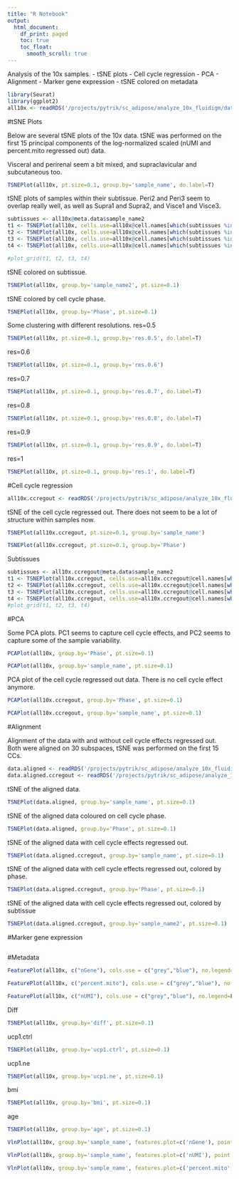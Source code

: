 ```yaml
---
title: "R Notebook"
output:
  html_document:
    df_print: paged
    toc: true
    toc_float: 
      smooth_scroll: true
---
```


Analysis of the 10x samples.
- tSNE plots
- Cell cycle regression
- PCA 
- Alignment
- Marker gene expression
- tSNE colored on metadata

```r
library(Seurat)
library(ggplot2)
all10x <- readRDS('/projects/pytrik/sc_adipose/analyze_10x_fluidigm/data/10x')
```

#tSNE Plots

Below are several tSNE plots of the 10x data. tSNE was performed on the first 15 principal components of the log-normalized scaled (nUMI and percent.mito regressed out) data.

Visceral and perirenal seem a bit mixed, and supraclavicular and subcutaneous too. 

```r
TSNEPlot(all10x, pt.size=0.1, group.by='sample_name', do.label=T)
```

tSNE plots of samples within their subtissue.
Peri2 and Peri3 seem to overlap really well, as well as Supra1 and Supra2, and Visce1 and Visce3.

```r
subtissues <- all10x@meta.data$sample_name2
t1 <- TSNEPlot(all10x, cells.use=all10x@cell.names[which(subtissues %in% 'Peri')], group.by='sample_name', pt.size=0.2)$plot
t2 <- TSNEPlot(all10x, cells.use=all10x@cell.names[which(subtissues %in% 'Subq')], group.by='sample_name', pt.size=0.2)$plot
t3 <- TSNEPlot(all10x, cells.use=all10x@cell.names[which(subtissues %in% 'Supra')], group.by='sample_name', pt.size=0.2)$plot
t4 <- TSNEPlot(all10x, cells.use=all10x@cell.names[which(subtissues %in% 'Visce')], group.by='sample_name', pt.size=0.2)$plot
```


```r
#plot_grid(t1, t2, t3, t4)
```


tSNE colored on subtissue.

```r
TSNEPlot(all10x, group.by='sample_name2', pt.size=0.1)
```

tSNE colored by cell cycle phase. 

```r
TSNEPlot(all10x, group.by='Phase', pt.size=0.1)
```

Some clustering with different resolutions.
res=0.5

```r
TSNEPlot(all10x, pt.size=0.1, group.by='res.0.5', do.label=T)
```

res=0.6

```r
TSNEPlot(all10x, pt.size=0.1, group.by='res.0.6')
```

res=0.7

```r
TSNEPlot(all10x, pt.size=0.1, group.by='res.0.7', do.label=T)
```

res=0.8

```r
TSNEPlot(all10x, pt.size=0.1, group.by='res.0.8', do.label=T)
```

res=0.9

```r
TSNEPlot(all10x, pt.size=0.1, group.by='res.0.9', do.label=T)
```

res=1

```r
TSNEPlot(all10x, pt.size=0.1, group.by='res.1', do.label=T)
```

#Cell cycle regression

```r
all10x.ccregout <- readRDS('/projects/pytrik/sc_adipose/analyze_10x_fluidigm/data/10x-ccregout')
```

tSNE of the cell cycle regressed out. There does not seem to be a lot of structure within samples now. 

```r
TSNEPlot(all10x.ccregout, pt.size=0.1, group.by='sample_name')
```


```r
TSNEPlot(all10x.ccregout, pt.size=0.1, group.by='Phase')
```

Subtissues

```r
subtissues <- all10x.ccregout@meta.data$sample_name2
t1 <- TSNEPlot(all10x.ccregout, cells.use=all10x.ccregout@cell.names[which(subtissues %in% 'Peri')], group.by='sample_name', pt.size=0.2)$plot
t2 <- TSNEPlot(all10x.ccregout, cells.use=all10x.ccregout@cell.names[which(subtissues %in% 'Subq')], group.by='sample_name', pt.size=0.2)$plot
t3 <- TSNEPlot(all10x.ccregout, cells.use=all10x.ccregout@cell.names[which(subtissues %in% 'Supra')], group.by='sample_name', pt.size=0.2)$plot
t4 <- TSNEPlot(all10x.ccregout, cells.use=all10x.ccregout@cell.names[which(subtissues %in% 'Visce')], group.by='sample_name', pt.size=0.2)$plot
#plot_grid(t1, t2, t3, t4)
```


#PCA

Some PCA plots. PC1 seems to capture cell cycle effects, and PC2 seems to capture some of the sample variability. 

```r
PCAPlot(all10x, group.by='Phase', pt.size=0.1)
```

```r
PCAPlot(all10x, group.by='sample_name', pt.size=0.1)
```

PCA plot of the cell cycle regressed out data. There is no cell cycle effect anymore. 

```r
PCAPlot(all10x.ccregout, group.by='Phase', pt.size=0.1)
```

```r
PCAPlot(all10x.ccregout, group.by='sample_name', pt.size=0.1)
```

#Alignment

Alignment of the data with and without cell cycle effects regressed out. Both were aligned on 30 subspaces, tSNE was performed on the first 15 CCs. 

```r
data.aligned <- readRDS('/projects/pytrik/sc_adipose/analyze_10x_fluidigm/data/10x-aligned')
data.aligned.ccregout <- readRDS('/projects/pytrik/sc_adipose/analyze_10x_fluidigm/data/10x-ccregout-aligned')
```

tSNE of the aligned data.

```r
TSNEPlot(data.aligned, group.by='sample_name', pt.size=0.1)
```

tSNE of the aligned data coloured on cell cycle phase.

```r
TSNEPlot(data.aligned, group.by='Phase', pt.size=0.1)
```


tSNE of the aligned data with cell cycle effects regressed out.

```r
TSNEPlot(data.aligned.ccregout, group.by='sample_name', pt.size=0.1)
```

tSNE of the aligned data with cell cycle effects regressed out, colored by phase.

```r
TSNEPlot(data.aligned.ccregout, group.by='Phase', pt.size=0.1)
```

tSNE of the aligned data with cell cycle effects regressed out, colored by subtissue

```r
TSNEPlot(data.aligned.ccregout, group.by='sample_name2', pt.size=0.1)
```


#Marker gene expression


```r

```


#Metadata


```r
FeaturePlot(all10x, c("nGene"), cols.use = c("grey","blue"), no.legend=F)
```

```r
FeaturePlot(all10x, c("percent.mito"), cols.use = c("grey","blue"), no.legend=F)
```


```r
FeaturePlot(all10x, c("nUMI"), cols.use = c("grey","blue"), no.legend=F)
```

Diff

```r
TSNEPlot(all10x, group.by='diff', pt.size=0.1)
```

ucp1.ctrl

```r
TSNEPlot(all10x, group.by='ucp1.ctrl', pt.size=0.1)
```

ucp1.ne

```r
TSNEPlot(all10x, group.by='ucp1.ne', pt.size=0.1)
```

bmi

```r
TSNEPlot(all10x, group.by='bmi', pt.size=0.1)
```

age 

```r
TSNEPlot(all10x, group.by='age', pt.size=0.1)
```


```r
VlnPlot(all10x, group.by='sample_name', features.plot=c('nGene'), point.size.use = -1, x.lab.rot=T)
```

```r
VlnPlot(all10x, group.by='sample_name', features.plot=c('nUMI'), point.size.use = -1, x.lab.rot=T)
```

```r
VlnPlot(all10x, group.by='sample_name', features.plot=c('percent.mito'), point.size.use = -1, x.lab.rot=T)
```

